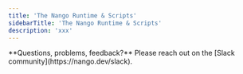 ```yaml
---
title: 'The Nango Runtime & Scripts'
sidebarTitle: 'The Nango Runtime & Scripts'
description: 'xxx'
---
```


<Tip>
**Questions, problems, feedback?** Please reach out on the [Slack community](https://nango.dev/slack).
</Tip>